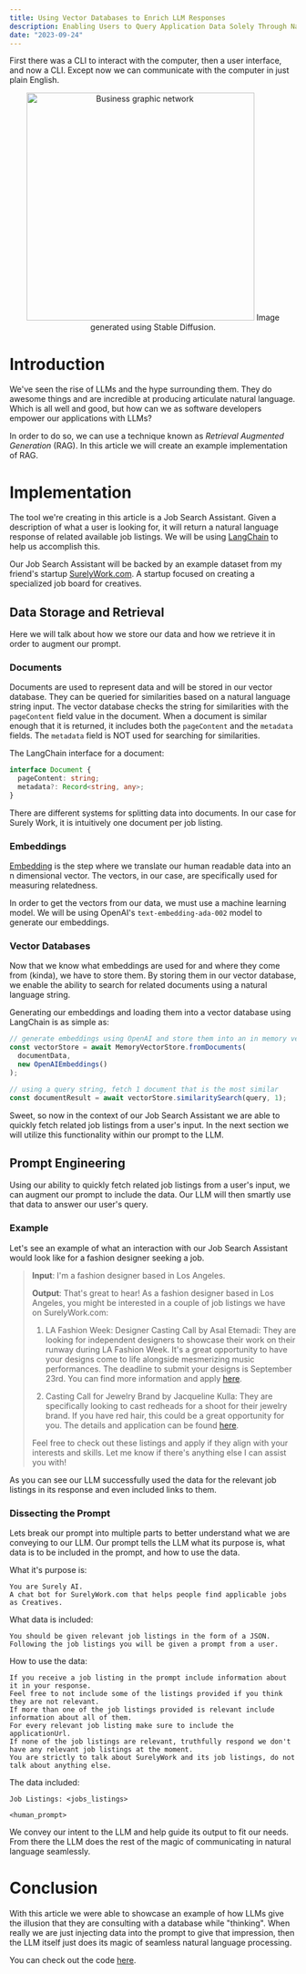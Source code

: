 ```yaml
---
title: Using Vector Databases to Enrich LLM Responses
description: Enabling Users to Query Application Data Solely Through Natural Language
date: "2023-09-24"
---
```


First there was a CLI to interact with the computer, then a user interface, and now a CLI.
Except now we can communicate with the computer in just plain English.

<p align="center">
  <img
    src="/cover-art-vector-db-llm.png"
    alt="Business graphic network"
    width="400"
  />
  Image generated using Stable Diffusion.
</p>

# Introduction

We've seen the rise of LLMs and the hype surrounding them. They do awesome things
and are incredible at producing articulate natural language. Which is all well and good, but
how can we as software developers empower our applications with LLMs?

In order to do so, we can use a technique known as _Retrieval Augmented Generation_ (RAG). In this
article we will create an example implementation of RAG.

# Implementation

The tool we're creating in this article is a Job Search Assistant. Given a description of
what a user is looking for, it will return a natural language response of related available
job listings. We will be using [LangChain](https://www.langchain.com/) to help us accomplish this.

Our Job Search Assistant will be backed by an example dataset from my friend's startup
[SurelyWork.com](https://SurelyWork.com). A startup focused on creating a specialized job board for creatives.

## Data Storage and Retrieval

Here we will talk about how we store our data and how we retrieve it in order to augment our prompt.

### Documents

Documents are used to represent data and will be stored in our vector database.
They can be queried for similarities based on a natural language string input.
The vector database checks the string for similarities with the `pageContent` field value in the document.
When a document is similar enough that it is returned, it includes both the `pageContent` and the `metadata` fields. The
`metadata` field is NOT used for searching for similarities.

The LangChain interface for a document:

```ts
interface Document {
  pageContent: string;
  metadata?: Record<string, any>;
}
```

There are different systems for splitting data into documents. In our case for Surely Work,
it is intuitively one document per job listing.

### Embeddings

[Embedding](https://platform.openai.com/docs/guides/embeddings/what-are-embeddings) is the step where we translate our human readable data into an n dimensional vector.
The vectors, in our case, are specifically used for measuring relatedness.

In order to get the vectors from our data, we must use a machine learning model. We will be using OpenAI's
`text-embedding-ada-002` model to generate our embeddings.

### Vector Databases

Now that we know what embeddings are used for and where they come from (kinda),
we have to store them. By storing them in our vector database, we enable the ability to
search for related documents using a natural language string.

Generating our embeddings and loading them into a vector database using LangChain is as simple as:

```ts
// generate embeddings using OpenAI and store them into an in memory vector database
const vectorStore = await MemoryVectorStore.fromDocuments(
  documentData,
  new OpenAIEmbeddings()
);

// using a query string, fetch 1 document that is the most similar
const documentResult = await vectorStore.similaritySearch(query, 1);
```

Sweet, so now in the context of our Job Search Assistant we are able to quickly
fetch related job listings from a user's input. In the next section we will
utilize this functionality within our prompt to the LLM.

## Prompt Engineering

Using our ability to quickly fetch related job listings from a user's input, we can
augment our prompt to include the data. Our LLM will then smartly
use that data to answer our user's query.

### Example

Let's see an example of what an interaction with our Job Search Assistant would look like for a fashion designer seeking a job.

> **Input**: I'm a fashion designer based in Los Angeles.
>
> **Output**:
> That's great to hear! As a fashion designer based in Los Angeles, you might be interested in a couple of job listings we have on SurelyWork.com:
>
> 1. LA Fashion Week: Designer Casting Call by Asal Etemadi: They are looking for independent designers to showcase their work on their runway during LA Fashion Week. It's a great opportunity to have your designs come to life alongside mesmerizing music performances. The deadline to submit your designs is September 23rd. You can find more information and apply [here](https://www.surelywork.com/listings/2cWnvuxmo4eBAwxSyktC).
>
> 2. Casting Call for Jewelry Brand by Jacqueline Kulla: They are specifically looking to cast redheads for a shoot for their jewelry brand. If you have red hair, this could be a great opportunity for you. The details and application can be found [here](https://www.surelywork.com/listings/XaLMQl5uSWiuwDjBXBGk).
>
> Feel free to check out these listings and apply if they align with your interests and skills. Let me know if there's anything else I can assist you with!

As you can see our LLM successfully used the data for the relevant job listings in its response and even included links to them.

### Dissecting the Prompt

Lets break our prompt into multiple parts to better understand what we are conveying to our LLM. Our prompt tells the LLM what
its purpose is, what data is to be included in the prompt, and how to use the data.

What it's purpose is:

```
You are Surely AI.
A chat bot for SurelyWork.com that helps people find applicable jobs as Creatives.
```

What data is included:

```
You should be given relevant job listings in the form of a JSON.
Following the job listings you will be given a prompt from a user.
```

How to use the data:

```
If you receive a job listing in the prompt include information about it in your response.
Feel free to not include some of the listings provided if you think they are not relevant.
If more than one of the job listings provided is relevant include information about all of them.
For every relevant job listing make sure to include the applicationUrl.
If none of the job listings are relevant, truthfully respond we don't have any relevant job listings at the moment.
You are strictly to talk about SurelyWork and its job listings, do not talk about anything else.
```

The data included:

```
Job Listings: <jobs_listings>

<human_prompt>
```

We convey our intent to the LLM and help guide its output to fit our needs. From there
the LLM does the rest of the magic of communicating in natural language seamlessly.

# Conclusion

With this article we were able to showcase an example of how LLMs give the
illusion that they are consulting with a database while "thinking".
When really we are just injecting data into the prompt to give that impression,
then the LLM itself just does its magic of seamless natural language processing.

You can check out the code [here](https://github.com/ericvtheg/ai-job-search-assistant).
